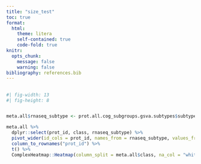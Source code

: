 ---
title: "size_test"
toc: true
format:
  html:
    theme: litera
    self-contained: true
    code-fold: true
knitr:
  opts_chunk:
    message: false
    warning: false
bibliography: references.bib
---

## 

```{r}
#| fig-width: 13
#| fig-height: 8


meta.all$rnaseq_subtype <- prot.all.cog_subgroups.gsva.subtypes$subtype

meta.all %>% 
  dplyr::select(prot_id, class, rnaseq_subtype) %>% 
  pivot_wider(id_cols = prot_id, names_from = rnaseq_subtype, values_from = rnaseq_subtype, values_fn = ~ ifelse(is.na(.), NA_integer_ ,1), values_fill = 0) %>% 
  column_to_rownames("prot_id") %>% 
  t() %>% 
  ComplexHeatmap::Heatmap(column_split = meta.all$class, na_col = "white", col = circlize::colorRamp2(breaks = c(0,1), colors = c("lightgrey", "red")), show_row_dend = F, show_column_dend = F, rect_gp = grid::gpar(col = "white", lwd = 2), cluster_column_slices = F)
```
